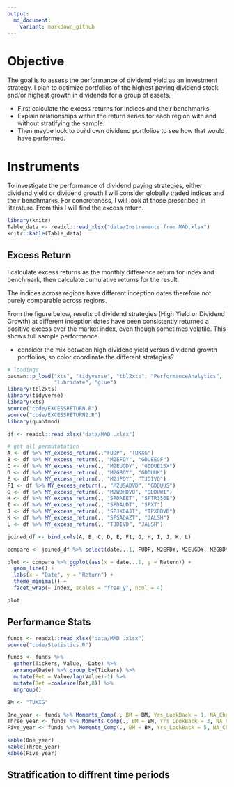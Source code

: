 ```yaml
---
output:
  md_document:
    variant: markdown_github
---
```


# Objective

The goal is to assess the performance of dividend yield as an investment strategy. I plan to optimize portfolios of the highest paying dividend stock and/or highest growth in dividends for a group of assets.

- First calculate the excess returns for indices and their benchmarks
- Explain relationships within the return series for each region with and without stratifying the sample. 
- Then maybe look to build own dividend portfolios to see how that would have performed.

# Instruments 

To investigate the performance of dividend paying strategies, either dividend yield or dividend growth I will consider globally traded indices and their benchmarks. For concreteness, I will look at those prescribed in literature. From this I will find the excess return. 

```r
library(knitr)
Table_data <- readxl::read_xlsx("data/Instruments from MAD.xlsx")
knitr::kable(Table_data) 
```

##  Excess Return

I calculate excess returns as the monthly difference return for index and benchmark, then calculate cumulative returns for the result. 

The indices across regions have different inception dates therefore not purely comparable across regions. 

From the figure below, results of dividend strategies (High Yield or Dividend Growth) at different inception dates have been consistently returned  a positive excess over the market index, even though sometimes volatile.  This shows full sample performance. 

- consider the mix between high dividend yield versus dividend growth portfolios, so color coordinate the different strategies?

```r
# loadings 
pacman::p_load("xts", "tidyverse", "tbl2xts", "PerformanceAnalytics", 
               "lubridate", "glue")
library(tbl2xts)
library(tidyverse)
library(xts)
source("code/EXCESSRETURN.R")
source("code/EXCESSRETURN2.R")
library(quantmod)

df <- readxl::read_xlsx("data/MAD .xlsx") 

# get all permutatation 
A <- df %>% MY_excess_return(.,"FUDP", "TUKXG") 
B <- df %>% MY_excess_return(., "M2EFDY", "GDUEEGF") 
C <- df %>% MY_excess_return(., "M2EUGDY", "GDDUE15X") 
D <- df %>% MY_excess_return(., "M2GBDY", "GDDUUK") 
E <- df %>% MY_excess_return(., "M2JPDY", "TJDIVD") 
F1 <- df %>% MY_excess_return(., "M2USADVD", "GDDUUS") 
G <- df %>% MY_excess_return(., "M2WDHDVD", "GDDUWI") 
H <- df %>% MY_excess_return(., "SPDAEET", "SPTR350E") 
I <- df %>% MY_excess_return(., "SPDAUDT", "SPXT") 
J <- df %>% MY_excess_return(., "SPJXDAJT", "TPXDDVD") 
K <- df %>% MY_excess_return(., "SPSADAZT", "JALSH") 
L <- df %>% MY_excess_return(., "TJDIVD", "JALSH")

joined_df <- bind_cols(A, B, C, D, E, F1, G, H, I, J, K, L) 

compare <- joined_df %>% select(date...1, FUDP, M2EFDY, M2EUGDY, M2GBDY, M2JPDY, M2USADVD, M2WDHDVD, SPDAEET, SPDAUDT, SPJXDAJT, SPSADAZT, TJDIVD) %>% gather(Index , Return , -date...1)

plot <- compare %>% ggplot(aes(x = date...1, y = Return)) +
  geom_line() +
  labs(x = "Date", y = "Return") +
  theme_minimal() +
  facet_wrap(~ Index, scales = "free_y", ncol = 4)

plot
```
## Performance Stats

```r
funds <- readxl::read_xlsx("data/MAD .xlsx")
source("code/Statistics.R")

funds <- funds %>% 
  gather(Tickers, Value, -Date) %>% 
  arrange(Date) %>% group_by(Tickers) %>%
  mutate(Ret = Value/lag(Value)-1) %>% 
  mutate(Ret =coalesce(Ret,0)) %>% 
  ungroup()

BM <- "TUKXG"

One_year <- funds %>% Moments_Comp(., BM = BM, Yrs_LookBack = 1, NA_Check = 0.9)
Three_year <- funds %>% Moments_Comp(., BM = BM, Yrs_LookBack = 3, NA_Check = 0.9)
Five_year <- funds %>% Moments_Comp(., BM = BM, Yrs_LookBack = 5, NA_Check = 0.9)

kable(One_year)
kable(Three_year)
kable(Five_year)
```

## Stratification to diffrent time periods


```r

```


